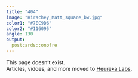 ```yaml
---
title: "404"
image: "Hirschey_Matt_square_bw.jpg"
color1: "#7EC9D6"
color2: "#116095"
angle: 130
output:
  postcards::onofre
---
```

 
This page doesn't exist.  
Articles, vidoes, and more moved to [Heureka Labs](http://www.heurekalabs.org).
